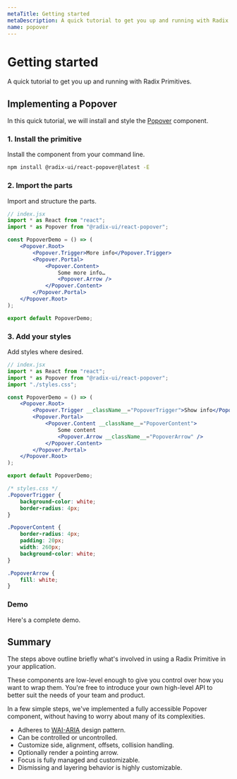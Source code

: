 ```yaml
---
metaTitle: Getting started
metaDescription: A quick tutorial to get you up and running with Radix Primitives.
name: popover
---
```


# Getting started

<Description>
	A quick tutorial to get you up and running with Radix Primitives.
</Description>

## Implementing a Popover

In this quick tutorial, we will install and style the [Popover](../components/popover) component.

### 1. Install the primitive

Install the component from your command line.

```bash
npm install @radix-ui/react-popover@latest -E
```

### 2. Import the parts

Import and structure the parts.

```jsx line=3,6-14
// index.jsx
import * as React from "react";
import * as Popover from "@radix-ui/react-popover";

const PopoverDemo = () => (
	<Popover.Root>
		<Popover.Trigger>More info</Popover.Trigger>
		<Popover.Portal>
			<Popover.Content>
				Some more info…
				<Popover.Arrow />
			</Popover.Content>
		</Popover.Portal>
	</Popover.Root>
);

export default PopoverDemo;
```

### 3. Add your styles

Add styles where desired.

```jsx line=4,8,10,12
// index.jsx
import * as React from "react";
import * as Popover from "@radix-ui/react-popover";
import "./styles.css";

const PopoverDemo = () => (
	<Popover.Root>
		<Popover.Trigger __className__="PopoverTrigger">Show info</Popover.Trigger>
		<Popover.Portal>
			<Popover.Content __className__="PopoverContent">
				Some content
				<Popover.Arrow __className__="PopoverArrow" />
			</Popover.Content>
		</Popover.Portal>
	</Popover.Root>
);

export default PopoverDemo;
```

```css
/* styles.css */
.PopoverTrigger {
	background-color: white;
	border-radius: 4px;
}

.PopoverContent {
	border-radius: 4px;
	padding: 20px;
	width: 260px;
	background-color: white;
}

.PopoverArrow {
	fill: white;
}
```

### Demo

Here's a complete demo.

<HeroContainer>
	<GettingStartedDemo />
</HeroContainer>

<HeroCodeBlock folder="GettingStarted" cssLib="css" />

## Summary

The steps above outline briefly what's involved in using a Radix Primitive in your application.

These components are low-level enough to give you control over how you want to wrap them. You're free to introduce your own high-level API to better suit the needs of your team and product.

In a few simple steps, we've implemented a fully accessible Popover component, without having to worry about many of its complexities.

- Adheres to [WAI-ARIA](https://www.w3.org/WAI/ARIA/apg/patterns/dialog-modal) design pattern.
- Can be controlled or uncontrolled.
- Customize side, alignment, offsets, collision handling.
- Optionally render a pointing arrow.
- Focus is fully managed and customizable.
- Dismissing and layering behavior is highly customizable.

